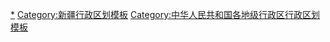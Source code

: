 {{Navbox
|listclass = hlist
|name = 哈密市行政区划
|title = [[哈密市]]行政区划
|above = 省级行政区：[[新疆维吾尔自治区]]　　政府驻地：[[伊州区]]
|image = [[File:Administrative Division Hami.png|150px]]
|state = {{{state<includeonly>|collapsed</includeonly>}}}

|group1style = background: #ececec; text-align: center;
|group1 = [[县级行政区]]
|liststyle = background: #ececec; text-align: center;
|list1 = 3[[县级行政区]]（1[[市辖区]]、1[[县 (中华人民共和国)|县]]、1[[自治县]]）；43[[乡级行政区]]（5[[街道办事处]]、15[[行政建制镇|镇]]、20[[乡 (中华人民共和国)|乡]]、3[[民族乡]]）

|group2 = [[市辖区]]
|groupstyle = text-align: center;
|list2 = {{Navbox|child

|group1 = [[伊州区]]
|list1 =  {{Navbox|child
|group1 = 5街道
|list1 = 
* [[东河街道 (哈密市)|东河街道]]
* [[西河街道 (哈密市)|西河街道]]
* [[城北街道 (哈密市)|城北街道]]
* [[丽园街道]]
* [[石油新城街道]]
|group2 = 7镇
|list2 = 
* [[雅满苏镇]]
* [[七角井镇]]
* [[星星峡镇]]
* [[二堡镇]]
* [[五堡镇 (哈密市)|五堡镇]]
* [[陶家宫镇]]
* [[三道岭镇]]
|group3 = 10乡
|list3 = 
* [[沁城乡]]
* [[双井子乡 (哈密市)|双井子乡]]
* [[大泉湾乡]]
* [[回城乡]]
* [[花园乡 (哈密市)|花园乡]]
* [[南湖乡 (哈密市)|南湖乡]]
* [[西山乡 (哈密市)|西山乡]]
* [[天山乡]]
* [[白石头乡]]
* [[柳树沟乡]]
|group4 = 2民族乡
|list4 = 
* [[乌拉台哈萨克族乡]]
* [[德外里都如克哈萨克族乡]]
}}
}}

|group3 = [[县 (中华人民共和国)|县]]
|list3 = {{Navbox|child

|group1 = [[伊吾县]]
|list1 =  {{Navbox|child
|group1 = 3镇
|list1 = 
* [[伊吾镇]]
* [[淖毛湖镇]]
* [[盐池镇]]
|group2 = 3乡
|list2 = 
* [[苇子峡乡]]
* [[下马崖乡]]
* [[吐葫芦乡]]
|group3 = 1民族乡
|list3 = 
* [[前山哈萨克族乡]]
}}
}}

|group4 = [[自治县]]
|list4 = {{Navbox|child

|group1 = [[巴里坤哈萨克自治县]]
|list1 =  {{Navbox|child
|group1 = 5镇
|list1 = 
* [[巴里坤镇]]
* [[博尔羌吉镇]]
* [[大河镇 (巴里坤县)|大河镇]]
* [[奎苏镇]]
* [[三塘湖镇]]
|group2 = 7乡
|list2 = 
* [[萨尔乔克乡]]
* [[海子沿乡]]
* [[下涝坝乡]]
* [[石人子乡]]
* [[花园乡 (巴里坤县)|花园乡]]
* [[大红柳峡乡]]
* [[八墙子乡]]
}}
}}
}}
<noinclude>
[[Category:哈密行政区划|*]]
[[Category:新疆行政区划模板]]
[[Category:中华人民共和国各地级行政区行政区划模板]]
</noinclude>